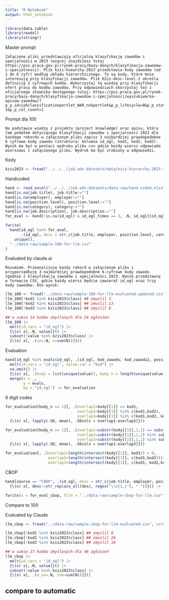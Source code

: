 ```yaml
---
title: "R Notebook"
output: html_notebook
---
```


```r
library(data.table)
library(readxl)
library(stringr)
```

Master prompt

```
Załączone pliki przedstawiają oficjalną klasyfikację zawodów i specjalności w 2023 (więcej znajdziesz tutaj https://psz.praca.gov.pl/rynek-pracy/bazy-danych/klasyfikacja-zawodow-i-specjalnosci). Plik kzis-hiearchy-2023 przedstawia kody zawodów (od 1 do 6 cyfr) według układu hierarchicznego. To są kody, które mnie interesują przy klasyfikacji zawodów. Plik KZis-desc-level-2 określa definicję 2 cyfrowych kodów. Wykorzystaj tę wiedzę przy klasyfikacji ofert pracy do kodów zawodów. Przy odpowiedziach skorzystaj też z oficjalnego słownika dostępnego tutaj: https://psz.praca.gov.pl/rynek-pracy/bazy-danych/klasyfikacja-zawodow-i-specjalnosci/wyszukiwarka-opisow-zawodow/?p_p_id=jobclassificationportlet_WAR_nnkportlet&p_p_lifecycle=0&p_p_state=normal&p_p_mode=view&p_p_col_id=column-1&p_p_col_count=1
```

Prompt dla 100

```
Na podstawie wiedzy z projektu (project knowledge) oraz opisu, który tam podałem dotyczącego klasyfikacji zawodów i specjalności 2023 dla każdego rekordu w załączonym pliku zapisz 3 najbardziej prawdopodobne 6 cyfrowe kody zawodu (struktura: kolumna id_ogl, kod1, kod2, kod3). Wynik ma być w postaci wydruku pliku csv gdzie każdy wiersz odpowiada wierszowi z załączonego pliku. Wydruk ma być zrobiony w odpowiedzi.
```

Kody

```r
kzis2023 <- fread("../../../job-ads-datasets/data/kzis-hierarchy-2023.tsv", colClasses = "character") |> setDT()
```

Handcoded 

```r
hand <- read_excel("../../../job-ads-datasets/data-raw/hand-coded.xlsx") |> setDT()
hand[is.na(job.title), job.title:=""]
hand[is.na(employer), employer:=""]
hand[is.na(position.level), position.level:=""]
hand[is.na(category), category:=""]
hand[is.na(job.description), job.description:=""]
for_eval <- hand[!is.na(id_ogl) & id_ogl_times == 3, .N, id_ogl]$id_ogl
```

```r
fwrite(
  hand[id_ogl %in% for_eval, 
       .(id_ogl, desc = str_c(job.title, employer, position.level, category, job.description, sep =" "))] |>
    unique(),
  "../data-raw/sample-100-for-llm.csv"
)
```

Evaluated by claude.ai

```
Rozumiem. Przeanalizuję każdy rekord w załączonym pliku i przyporządkuję 3 najbardziej prawdopodobne 6-cyfrowe kody zawodu zgodnie z klasyfikacją zawodów i specjalności 2023. Wynik przedstawię w formacie CSV, gdzie każdy wiersz będzie zawierał id_ogl oraz trzy kody zawodów. Oto wynik:
```

```r
llm_100 <- fread("../data-raw/sample-100-for-llm-evaluated-updated.csv", colClasses = "character") |> unique()
llm_100[!kod1 %in% kzis2023$class] ## zmyslil 3
llm_100[!kod2 %in% kzis2023$class] ## zmuslil 13
llm_100[!kod3 %in% kzis2023$class] ## zmyslil 8

## w sumie 14 kodów zmyślonych dla 24 ogłoszeń
llm_100 |> 
  melt(id.vars = "id_ogl") |>
  {\(x) x[,.N, value]}() |>
  subset(!value %in% kzis2023$class) |>
  {\(x) x[, .(un=.N, n=sum(N))]}()
```

Evaluation

```r
hand[id_ogl %in% evals$id_ogl, .(id_ogl, kod_zawodu, kod_zawodu2, possible_codes)] |>
  melt(id.vars = "id_ogl", value.var = "kod") |>
  na.omit() |>
  {\(x) x[, .(kody = list(unique(value)), kody_n = length(unique(value))), id_ogl]}() |>
  merge(x = _, 
        y = evals,
        by = "id_ogl") -> for_evaluation
```

6 digit codes

```r
for_evaluation[kody_n == 1][, .(overlap1=kody[[1]] == kod1,
                                overlap2=kody[[1]] %in% c(kod1,kod2),
                                overlap3=kody[[1]] %in% c(kod1,kod2, kod3)), id_ogl] |>
  {\(x) x[, lapply(.SD, mean), .SDcols = overlap1:overlap3]}()
```

```r
for_evaluation[kody_n == 1][, .(overlap1=substr(kody[[1]],1,1) == substr(kod1,1,1),
                                overlap2=substr(kody[[1]],1,1) %in% substr(c(kod1,kod2),1,1),
                                overlap3=substr(kody[[1]],1,1) %in% substr(c(kod1,kod2, kod3),1,1)), id_ogl] |>
  {\(x) x[, lapply(.SD, mean), .SDcols = overlap1:overlap3]}()
```

```r
for_evaluation[, .(overlap1=length(intersect(kody[[1]], kod1)) > 0,
                   overlap2=length(intersect(kody[[1]], c(kod1,kod2))) > 0,
                   overlap3=length(intersect(kody[[1]], c(kod1, kod2,kod3))) > 0), id_ogl]
```



CBOP

```r
hand[source == "CBOP", .(id_ogl, desc = str_c(job.title, employer, position.level, category, job.description, sep =" "))] |> 
  {\(x) x[, desc:=str_replace_all(desc, regex("\\n{1,}"), " ")]}() -> for_eval_cbop

fwrite(x = for_eval_cbop, file = "../data-raw/sample-cbop-for-llm.csv")
```

Compare to 100

Evaluated by Claude
```r
llm_cbop <- fread("../data-raw/sample-cbop-for-llm-evaluated.csv", colClasses = "character")

llm_cbop[!kod1 %in% kzis2023$class] ## zmyslil 8
llm_cbop[!kod2 %in% kzis2023$class] ## zmuslil 26
llm_cbop[!kod3 %in% kzis2023$class] ## zmyslil 14

## w sumie 27 kodów zmyślonych dla 48 ogłoszeń
llm_cbop |> 
  melt(id.vars = "id_ogl") |>
  {\(x) x[,.N, value]}() |>
  subset(!value %in% kzis2023$class) |>
  {\(x) x[, .(n_un=.N, sum=sum(N))]}()

```

## compare to automatic 

